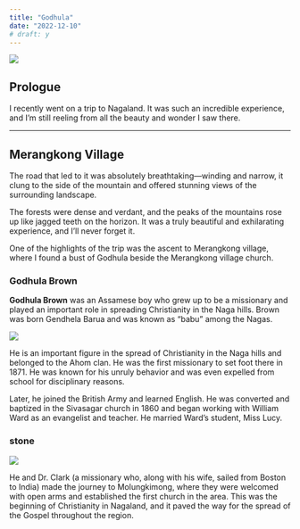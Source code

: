 ```yaml
---
title: "Godhula"
date: "2022-12-10"
# draft: y
---
```


<img src="/images/godhula/tower-view.webp" />

## Prologue 

I recently went on a trip to Nagaland. It was such an incredible experience,
and I’m still reeling from all the beauty and wonder I saw there.

---

## Merangkong Village

The road that led to it was absolutely breathtaking—winding and narrow, it clung
to the side of the mountain and offered stunning views of the surrounding
landscape.

The forests were dense and verdant, and the peaks of the mountains rose up like
jagged teeth on the horizon. It was a truly beautiful and exhilarating
experience, and I’ll never forget it.

One of the highlights of the trip was the ascent to Merangkong village, where I
found a bust of Godhula beside the Merangkong village church.

### Godhula Brown

**Godhula Brown** was an Assamese boy who grew up to be a missionary and played
an important role in spreading Christianity in the Naga hills. Brown was born
Gendhela Barua and was known as “babu” among the Nagas.

<img src="/images/godhula/godhula.webp" />

He is an important figure in the spread of Christianity in the Naga hills and
belonged to the Ahom clan. He was the first missionary to set foot there
in 1871. He was known for his unruly behavior and was even expelled from school
for disciplinary reasons.

Later, he joined the British Army and learned English. He was converted and
baptized in the Sivasagar church in 1860 and began working with William Ward as
an evangelist and teacher. He married Ward’s student, Miss Lucy.

### stone
<img src="/images/godhula/stone.webp" />

He and Dr. Clark (a missionary who, along with his wife, sailed from Boston to
India) made the journey to Molungkimong, where they were welcomed with open arms
and established the first church in the area. This was the beginning of
Christianity in Nagaland, and it paved the way for the spread of the Gospel
throughout the region.
